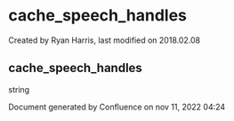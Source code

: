 
# cache_speech_handles 

 Created by  Ryan Harris, last modified on 2018.02.08

## cache_speech_handles

string

Document generated by Confluence on nov 11, 2022 04:24

